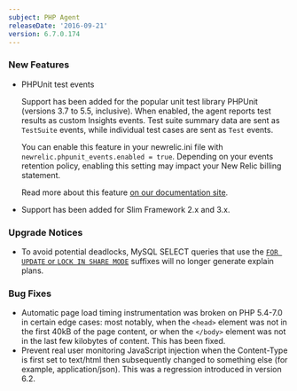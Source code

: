 ```yaml
---
subject: PHP Agent
releaseDate: '2016-09-21'
version: 6.7.0.174
---
```


### New Features

* PHPUnit test events

  Support has been added for the popular unit test library PHPUnit (versions 3.7 to 5.5, inclusive). When enabled, the agent reports test results as custom Insights events. Test suite summary data are sent as `TestSuite` events, while individual test cases are sent as `Test` events.

  You can enable this feature in your newrelic.ini file with `newrelic.phpunit_events.enabled = true`. Depending on your events retention policy, enabling this setting may impact your New Relic billing statement.

  Read more about this feature [on our documentation site](https://docs.newrelic.com/docs/agents/php-agent/frameworks-libraries/analyze-phpunit-test-data-insights).
* Support has been added for Slim Framework 2.x and 3.x.

### Upgrade Notices

* To avoid potential deadlocks, MySQL SELECT queries that use the [`FOR UPDATE` or `LOCK IN SHARE MODE`](http://dev.mysql.com/doc/refman/5.7/en/innodb-locking-reads.html) suffixes will no longer generate explain plans.

### Bug Fixes

* Automatic page load timing instrumentation was broken on PHP 5.4-7.0 in certain edge cases: most notably, when the `<head>` element was not in the first 40kB of the page content, or when the `</body>` element was not in the last few kilobytes of content. This has been fixed.
* Prevent real user monitoring JavaScript injection when the Content-Type is first set to text/html then subsequently changed to something else (for example, application/json). This was a regression introduced in version 6.2.
